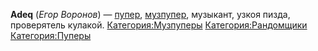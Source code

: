 {{Инфобокс для пуперов
|title2=Adeq
|другие_ники=
|image3=[[Файл:Adeq.jpg|left]]
|сферы_творчества=RYTP, RYTPMV, Музыка
|год_начала=27 июня 2013
|image4=Пример
|имя_фамилия=Егор Воронов
|дата_рождения=15 октября 1997
|место_проживания=Москва
|ссылки=
*[https://www.youtube.com/user/EgorVoronov YouTube]
*[https://vk.com/voronov_egor Вконтакте]
}}
'''Adeq''' (''Егор Воронов'') — [[Пуперы|пупер]], [[Музпуперы|музпупер]], музыкант, узкоя пизда, проверятель кулакой.
[[Категория:Музпуперы]]
[[Категория:Рандомщики]]
[[Категория:Пуперы]]
